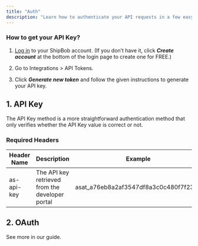 ```yaml
---
title: "Auth"
description: "Learn how to authenticate your API requests in a few easy steps. There are 2 different types of API authentication methods."
---
```


### How to get your API Key?

1. [Log in](https://organization.automizely.com/welcome) to your ShipBob account. (If you don’t have it, click ***Create account*** at the bottom of the login page to create one for FREE.)

2. Go to Integrations > API Tokens.

3. Click ***Generate new token*** and follow the given instructions to generate your API key.

## 1. API Key

The API Key method is a more straightforward authentication method that only verifies whether the API Key value is correct or not.

### Required Headers

| **Header Name** | **Description**                                 | Example                                |
| --------------- | ----------------------------------------------- | -------------------------------------- |
| as-api-key      | The API key retrieved from the developer portal | asat\_a76eb8a2af3547df8a3c0c480f7f23d5 |

## 2. OAuth

See more in our guide.